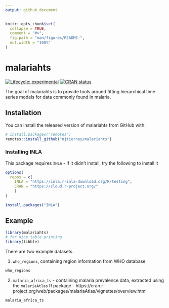 ```yaml
---
output: github_document
---
```


<!-- README.md is generated from README.Rmd. Please edit that file -->

```r
knitr::opts_chunk$set(
  collapse = TRUE,
  comment = "#>",
  fig.path = "man/figures/README-",
  out.width = "100%"
)
```

# malariahts

<!-- badges: start -->
[![Lifecycle: experimental](https://img.shields.io/badge/lifecycle-experimental-orange.svg)](https://lifecycle.r-lib.org/articles/stages.html#experimental)
[![CRAN status](https://www.r-pkg.org/badges/version/malariahts)](https://CRAN.R-project.org/package=malariahts)
<!-- badges: end -->

The goal of malariahts is to provide tools around fitting hierarchical time series models for data commonly found in malaria.

## Installation

You can install the released version of malariahts from GitHub with:

``` r
# install.packages("remotes")
remotes::install_github("njtierney/malariahts")
```

### Installing INLA

This package requires `INLA` - if it didn't install, try the following to install it

```r
options(
  repos = c(
    INLA = "https://inla.r-inla-download.org/R/testing",
    CRAN = "https://cloud.r-project.org/"
    )
)

install.packages("INLA")
```

## Example

```r
library(malariahts)
# for nice table printing
library(tibble)
```


There are two example datasets.

1. `who_regions`, containing region information from WHO database

```r
who_regions
```

2. `malaria_africa_ts` - containing malaria prevalence data, extracted using the `malariaAtlas` R package - https://cran.r-project.org/web/packages/malariaAtlas/vignettes/overview.html

```r
malaria_africa_ts
```

